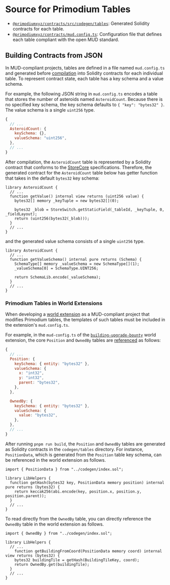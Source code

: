 # Source for Primodium Tables

- [`@primodiumxyz/contracts/src/codegen/tables`](https://github.com/primodiumxyz/contracts/blob/main/src/codegen/tables): Generated Solidity contracts for each table.
- [`@primodiumxyz/contracts/mud.config.ts`](https://github.com/primodiumxyz/contracts/blob/main/mud.config.ts): Configuration file that defines each table compliant with the open MUD standard.

## Building Contracts from JSON

In MUD-compliant projects, tables are defined in a file named `mud.config.ts` and generated before [compilation](https://mud.dev/templates/typescript/contracts#mudconfigts) into Solidity contracts for each individual table. To represent contract state, each table has a key schema and a value schema.

For example, the following JSON string in `mud.config.ts` encodes a table that stores the number of asteroids named `AsteroidCount`. Because there is no specified key schema, the key schema defaults to `{ "key": "bytes32" }`. The value schema is a single `uint256` type.

```js filename="@primodiumxyz/contracts/mud.config.ts" showLineNumbers
{
  // ...
  AsteroidCount: {
    keySchema: {},
    valueSchema: "uint256",
  },
  // ...
}
```

After compilation, the `AsteroidCount` table is represented by a Solidity contract that conforms to the [StoreCore](https://mud.dev/store/reference/store-core) specifications. Therefore, the generated contract for the `AsteroidCount` table below has getter function that takes in the default `bytes32` key schema:

```solidity filename="@primodiumxyz/contracts/src/codegen/tables/AsteroidCount.sol" showLineNumbers {4}
library AsteroidCount {
  // ...
  function getValue() internal view returns (uint256 value) {
    bytes32[] memory _keyTuple = new bytes32[](0);

    bytes32 _blob = StoreSwitch.getStaticField(_tableId, _keyTuple, 0, _fieldLayout);
    return (uint256(bytes32(_blob)));
  }
  // ...
}
```

and the generated value schema consists of a single `uint256` type.

```solidity filename="@primodiumxyz/contracts/src/codegen/tables/AsteroidCount.sol" showLineNumbers {5}
library AsteroidCount {
  // ...
  function getValueSchema() internal pure returns (Schema) {
    SchemaType[] memory _valueSchema = new SchemaType[](1);
    _valueSchema[0] = SchemaType.UINT256;

    return SchemaLib.encode(_valueSchema);
  }
  // ...
}
```

### Primodium Tables in World Extensions

When developing a [world extension](../world-extension.mdx) as a MUD-compliant project that modifies Primodium tables, the templates of such tables must be included in the extension's `mud.config.ts`.

For example, in the `mud-config.ts` of the [`building-upgrade-bounty`](../world-extension/examples.mdx) world extension, the core `Position` and `OwnedBy` tables are [referenced](https://github.com/primodiumxyz/developer/blob/bca59e31bce35ce3b9feada4ee42b0259b5e371a/examples/building-upgrade-bounty/packages/contracts/mud.config.ts#L21-L35) as follows:

```js copy filename="/examples/building-upgrade-bounty/packages/contracts/mud.config.ts#L21-L35" showLineNumbers
{
  // ...
  Position: {
    keySchema: { entity: "bytes32" },
    valueSchema: {
      x: "int32",
      y: "int32",
      parent: "bytes32",
    },
  },

  OwnedBy: {
    keySchema: { entity: "bytes32" },
    valueSchema: {
      value: "bytes32",
    },
  },
  // ...
}
```

After running `pnpm run build`, the `Position` and `OwnedBy` tables are generated as Solidity contracts in the `codegen/tables` directory. For instance, `PositionData`, which is generated from the `Position` table key schema, can be referenced in the world extension as follows.

```solidity filename="/examples/building-upgrade-bounty/packages/contracts/src/libraries/LibHelpers.sol" showLineNumbers {1,4}
import { PositionData } from "../codegen/index.sol";

library LibHelpers {
  function getHash(bytes32 key, PositionData memory position) internal pure returns (bytes32) {
    return keccak256(abi.encode(key, position.x, position.y, position.parent));
  }
  // ...
}
```

To read directly from the `OwnedBy` table, you can directly reference the `OwnedBy` table in the world extension as follows.

```solidity filename="/examples/building-upgrade-bounty/packages/contracts/src/libraries/LibHelpers.sol" showLineNumbers {1,7}
import { OwnedBy } from "../codegen/index.sol";

library LibHelpers {
  // ...
    function getBuildingFromCoord(PositionData memory coord) internal view returns (bytes32) {
    bytes32 buildingTile = getHash(BuildingTileKey, coord);
    return OwnedBy.get(buildingTile);
  }
  // ...
}
```
